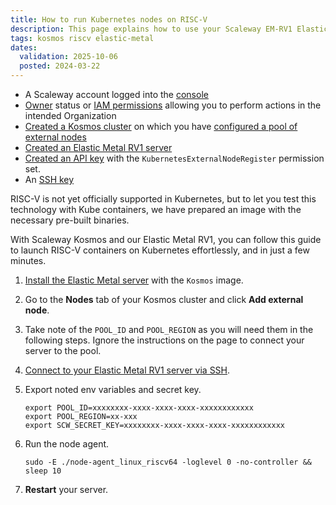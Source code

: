 ```yaml
---
title: How to run Kubernetes nodes on RISC-V
description: This page explains how to use your Scaleway EM-RV1 Elastic Metal server as a Kosmos Kubernetes node
tags: kosmos riscv elastic-metal
dates:
  validation: 2025-10-06
  posted: 2024-03-22
---
```



<Requirements />

 - A Scaleway account logged into the [console](https://console.scaleway.com)
 - [Owner](/iam/concepts/#owner) status or [IAM permissions](/iam/concepts/#permission) allowing you to perform actions in the intended Organization
 - [Created a Kosmos cluster](/kubernetes/how-to/create-kosmos-cluster/) on which you have [configured a pool of external nodes](/kubernetes/how-to/edit-kosmos-cluster/#how-to-configure-external-nodes-to-join-the-cluster)
 - [Created an Elastic Metal RV1 server](/elastic-metal/how-to/create-server/)
 - [Created an API key](/iam/how-to/create-api-keys/) with the `KubernetesExternalNodeRegister` permission set.
 - An [SSH key](/organizations-and-projects/how-to/create-ssh-key/)

RISC-V is not yet officially supported in Kubernetes, but to let you test this technology with Kube containers, we have prepared an image with the necessary pre-built binaries.

With Scaleway Kosmos and our Elastic Metal RV1, you can follow this guide to launch RISC-V containers on Kubernetes effortlessly, and in just a few minutes.

1. [Install the Elastic Metal server](/elastic-metal/how-to/install-server/) with the `Kosmos` image.
2. Go to the **Nodes** tab of your Kosmos cluster and click **Add external node**.
3. Take note of the `POOL_ID` and `POOL_REGION` as you will need them in the following steps. Ignore the instructions on the page to connect your server to the pool.

4. [Connect to your Elastic Metal RV1 server via SSH](/elastic-metal/how-to/connect-to-server/).
5. Export noted env variables and secret key.

    ```
    export POOL_ID=xxxxxxxx-xxxx-xxxx-xxxx-xxxxxxxxxxxx
    export POOL_REGION=xx-xxx
    export SCW_SECRET_KEY=xxxxxxxx-xxxx-xxxx-xxxx-xxxxxxxxxxxx
    ```

6. Run the node agent.

    ```
    sudo -E ./node-agent_linux_riscv64 -loglevel 0 -no-controller && sleep 10

7. **Restart** your server.